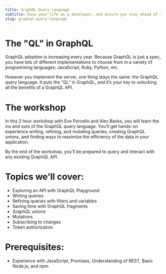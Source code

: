 ```yaml
---
title: GraphQL Query Language
subtitle: Ease your life as a developer, and ensure you stay ahead of the employment curve
slug: graphql-query-language
---
```


# The "QL" in GraphQL

GraphQL adoption is increasing every year. Because GraphQL is just a spec, you have lots of different implementations to choose from in a variety of programming languages: JavaScript, Ruby, Python, etc.

However you implement the server, one thing stays the same: the GraphQL query language. It puts the “QL” in GraphQL, and it’s your key to unlocking all the benefits of a GraphQL API.

# The workshop

In this 2 hour workshop with Eve Porcello and Alex Banks, you will learn the ins and outs of the GraphQL query language. You'll get hands-on experience writing, refining, and mutating queries, creating GraphQL unions, and finding ways to maximize the efficiency of the data in your application.

By the end of the workshop, you'll be prepared to query and interact with any existing GraphQL API. 

# Topics we’ll cover:

- Exploring an API with GraphQL Playground
- Writing queries
- Refining queries with filters and variables
- Saving time with GraphQL fragments
- GraphQL unions
- Mutations
- Subscribing to changes
- Token authorization

# Prerequisites:

- Experience with JavaScript, Promises, Understanding of REST, Basic Node.js, and npm
